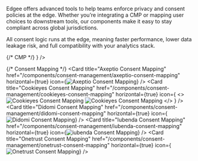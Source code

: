 Edgee offers advanced tools to help teams enforce privacy and consent policies at the edge.
Whether you’re integrating a CMP or mapping user choices to downstream tools, our components make it easy to stay compliant across global jurisdictions.

All consent logic runs at the edge, meaning faster performance, lower data leakage risk, and full compatibility with your analytics stack.

<CardGroup cols={2}>
  {/* CMP */}
  <Card title="Simple CMP" href="/components/consent-management/simple-cmp" horizontal={true} icon={<img src="/images/logos/simple-cmp.svg" alt="Simple CMP" />} />

  {/* Consent Mapping */}
  <Card title="Axeptio Consent Mapping" href="/components/consent-management/axeptio-consent-mapping" horizontal={true} icon={<img src="/images/logos/axeptio.svg" alt="Axeptio Consent Mapping" />} />
  <Card title="Cookieyes Consent Mapping" href="/components/consent-management/cookieyes-consent-mapping" horizontal={true} icon={
    <>
      <img className="block dark:hidden" src="/images/logos/cookieyes.svg" alt="Cookieyes Consent Mapping" />
      <img className="hidden dark:block" src="/images/logos/cookieyes-dark.svg" alt="Cookieyes Consent Mapping" />
    </>
  } />
  <Card title="Didomi Consent Mapping" href="/components/consent-management/didomi-consent-mapping" horizontal={true} icon={<img src="/images/logos/didomi.svg" alt="Didomi Consent Mapping" />} />
  <Card title="Iubenda Consent Mapping" href="/components/consent-management/iubenda-consent-mapping" horizontal={true} icon={<img src="/images/logos/iubenda.svg" alt="iubenda Consent Mapping" />} />
  <Card title="Onetrust Consent Mapping" href="/components/consent-management/onetrust-consent-mapping" horizontal={true} icon={<img src="/images/logos/onetrust.svg" alt="Onetrust Consent Mapping" />} />

</CardGroup>